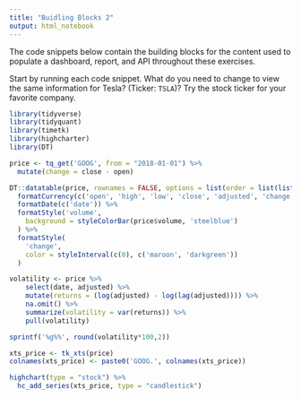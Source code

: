```yaml
---
title: "Buidling Blocks 2"
output: html_notebook
---
```


The code snippets below contain the building blocks for the content used to populate a dashboard, report, and API throughout these exercises. 

Start by running each code snippet. What do you need to change to view the same information for Tesla? (Ticker: `TSLA`)? Try the stock ticker for your favorite company.


```r
library(tidyverse)
library(tidyquant)
library(timetk)
library(highcharter)
library(DT)

price <- tq_get('GOOG', from = "2018-01-01") %>% 
  mutate(change = close - open)
```

```r

DT::datatable(price, rownames = FALSE, options = list(order = list(list(0, 'desc')))) %>% 
  formatCurrency(c('open', 'high', 'low', 'close', 'adjusted', 'change')) %>% 
  formatDate(c('date')) %>%
  formatStyle('volume', 
    background = styleColorBar(price$volume, 'steelblue')
  ) %>% 
  formatStyle(
    'change', 
    color = styleInterval(c(0), c('maroon', 'darkgreen'))
  )
```

```r
volatility <- price %>% 
    select(date, adjusted) %>% 
    mutate(returns = (log(adjusted) - log(lag(adjusted)))) %>%
    na.omit() %>% 
    summarize(volatility = var(returns)) %>% 
    pull(volatility)

sprintf('%g%%', round(volatility*100,2))
```



```r
xts_price <- tk_xts(price)
colnames(xts_price) <- paste0('GOOG.', colnames(xts_price))

highchart(type = "stock") %>% 
  hc_add_series(xts_price, type = "candlestick")
```